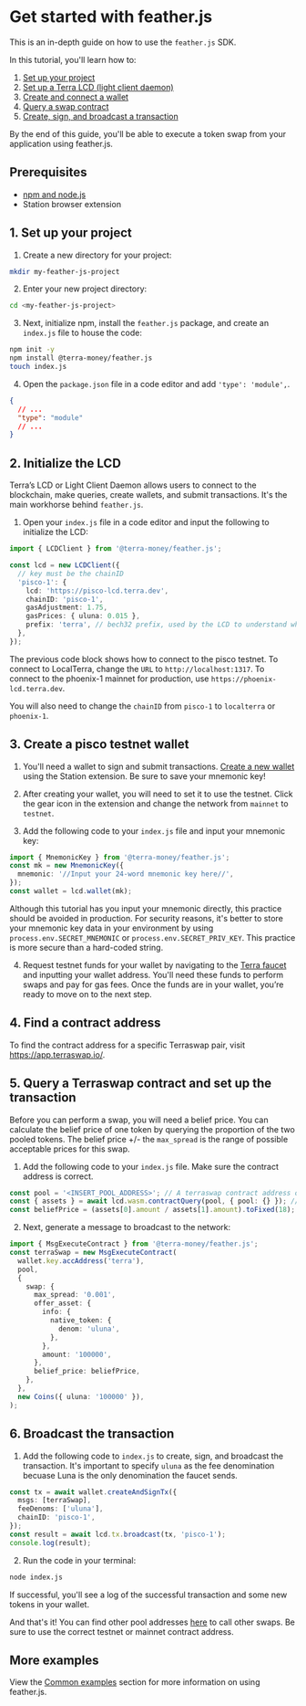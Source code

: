 
# Get started with feather.js

This is an in-depth guide on how to use the `feather.js` SDK.

In this tutorial, you'll learn how to:

1. [Set up your project](#1-set-up-your-project)
2. [Set up a Terra LCD (light client daemon)](#2-initialize-the-lcd)
3. [Create and connect a wallet](#3-create-a-pisco-testnet-wallet)
4. [Query a swap contract](#5-query-a-terraswap-contract-and-set-up-the-transaction)
5. [Create, sign, and broadcast a transaction](#6-broadcast-the-transaction)

By the end of this guide, you'll be able to execute a token swap from your application using feather.js.

## Prerequisites

- [npm and node.js](https://docs.npmjs.com/downloading-and-installing-node-js-and-npm)
- Station browser extension

## 1. Set up your project

1. Create a new directory for your project:

```sh
mkdir my-feather-js-project
```

2. Enter your new project directory:

```sh
cd <my-feather-js-project>
```

3. Next, initialize npm, install the `feather.js` package, and create an `index.js` file to house the code:

```sh
npm init -y
npm install @terra-money/feather.js
touch index.js
```

4. Open the `package.json` file in a code editor and add `'type': 'module',`.

```json
{
  // ...
  "type": "module"
  // ...
}
```

## 2. Initialize the LCD

Terra’s LCD or Light Client Daemon allows users to connect to the blockchain, make queries, create wallets, and submit transactions. It's the main workhorse behind `feather.js`.

1. Open your `index.js` file in a code editor and input the following to initialize the LCD:

```ts
import { LCDClient } from '@terra-money/feather.js';

const lcd = new LCDClient({
  // key must be the chainID
  'pisco-1': {
    lcd: 'https://pisco-lcd.terra.dev',
    chainID: 'pisco-1',
    gasAdjustment: 1.75,
    gasPrices: { uluna: 0.015 },
    prefix: 'terra', // bech32 prefix, used by the LCD to understand which is the right chain to query
  },
});
```

<Admonition type='note' icon='📝' title='Switching to LocalTerra or the mainnet'>

The previous code block shows how to connect to the pisco testnet. To connect to LocalTerra, change the `URL` to `http://localhost:1317`. To connect to the phoenix-1 mainnet for production, use `https://phoenix-lcd.terra.dev`.

You will also need to change the `chainID` from `pisco-1` to `localterra` or `phoenix-1`.

</Admonition>

## 3. Create a pisco testnet wallet

1. You'll need a wallet to sign and submit transactions. [Create a new wallet](../../learn/station/download/station-extension.mdx) using the Station extension. Be sure to save your mnemonic key!

2. After creating your wallet, you will need to set it to use the testnet. Click the gear icon in the extension and change the network from `mainnet` to `testnet`.

3. Add the following code to your `index.js` file and input your mnemonic key:

```ts
import { MnemonicKey } from '@terra-money/feather.js';
const mk = new MnemonicKey({
  mnemonic: '//Input your 24-word mnemonic key here//',
});
const wallet = lcd.wallet(mk);
```

<Admonition type='caution' icon='☢️' title='Mnemonic security'>

Although this tutorial has you input your mnemonic directly, this practice should be avoided in production.
For security reasons, it's better to store your mnemonic key data in your environment by using `process.env.SECRET_MNEMONIC` or `process.env.SECRET_PRIV_KEY`. This practice is more secure than a hard-coded string.

</Admonition>

4. Request testnet funds for your wallet by navigating to the [Terra faucet](https://faucet.terra.money) and inputting your wallet address. You'll need these funds to perform swaps and pay for gas fees. Once the funds are in your wallet, you’re ready to move on to the next step.

## 4. Find a contract address

To find the contract address for a specific Terraswap pair, visit https://app.terraswap.io/.

## 5. Query a Terraswap contract and set up the transaction

Before you can perform a swap, you will need a belief price. You can calculate the belief price of one token by querying the proportion of the two pooled tokens. The belief price +/- the `max_spread` is the range of possible acceptable prices for this swap.

1. Add the following code to your `index.js` file. Make sure the contract address is correct.

```ts
const pool = '<INSERT_POOL_ADDRESS>'; // A terraswap contract address on pisco.
const { assets } = await lcd.wasm.contractQuery(pool, { pool: {} }); // Fetch the amount of each asset in the pool.
const beliefPrice = (assets[0].amount / assets[1].amount).toFixed(18); // Calculate belief price using proportion of pool balances.
```

2. Next, generate a message to broadcast to the network:

```ts
import { MsgExecuteContract } from '@terra-money/feather.js';
const terraSwap = new MsgExecuteContract(
  wallet.key.accAddress('terra'),
  pool,
  {
    swap: {
      max_spread: '0.001',
      offer_asset: {
        info: {
          native_token: {
            denom: 'uluna',
          },
        },
        amount: '100000',
      },
      belief_price: beliefPrice,
    },
  },
  new Coins({ uluna: '100000' }),
);
```

## 6. Broadcast the transaction

1. Add the following code to `index.js` to create, sign, and broadcast the transaction. It's important to specify `uluna` as the fee denomination becuase Luna is the only denomination the faucet sends.

```ts
const tx = await wallet.createAndSignTx({
  msgs: [terraSwap],
  feeDenoms: ['uluna'],
  chainID: 'pisco-1',
});
const result = await lcd.tx.broadcast(tx, 'pisco-1');
console.log(result);
```

2. Run the code in your terminal:

```sh
node index.js
```

If successful, you'll see a log of the successful transaction and some new tokens in your wallet.

And that's it! You can find other pool addresses [here](https://app.terraswap.io/) to call other swaps. Be sure to use the correct testnet or mainnet contract address.

## More examples

View the [Common examples](common-examples.mdx) section for more information on using feather.js.
